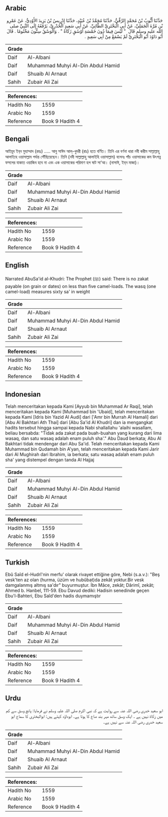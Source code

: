 ## Arabic


<div dir="rtl" lang="ar" style={{fontSize:'larger',backgroundColor:'#f8f9fa',padding:20}}>
حَدَّثَنَا أَيُّوبُ بْنُ مُحَمَّدٍ الرَّقِّيُّ، حَدَّثَنَا مُحَمَّدُ بْنُ عُبَيْدٍ، حَدَّثَنَا إِدْرِيسُ بْنُ يَزِيدَ الأَوْدِيُّ، عَنْ عَمْرِو بْنِ مُرَّةَ الْجَمَلِيِّ، عَنْ أَبِي الْبَخْتَرِيِّ الطَّائِيِّ، عَنْ أَبِي سَعِيدٍ الْخُدْرِيِّ، يَرْفَعُهُ إِلَى النَّبِيِّ صلى الله عليه وسلم قَالَ ‏ "‏ لَيْسَ فِيمَا دُونَ خَمْسَةِ أَوْسُقٍ زَكَاةٌ ‏"‏ ‏.‏ وَالْوَسْقُ سِتُّونَ مَخْتُومًا ‏.‏ قَالَ أَبُو دَاوُدَ أَبُو الْبَخْتَرِيِّ لَمْ يَسْمَعْ مِنْ أَبِي سَعِيدٍ ‏.‏
</div>
<div style={{backgroundColor:'#f8f9fa',padding:20, marginBottom: 10}}><table> <thead> <tr> <th>Grade</th> <th></th> </tr> </thead> <tbody> <tr><td>Daif</td><td>Al-Albani</td></tr><tr><td>Daif</td><td>Muhammad Muhyi Al-Din Abdul Hamid</td></tr><tr><td>Daif</td><td>Shuaib Al Arnaut</td></tr><tr><td>Sahih</td><td>Zubair Ali Zai</td></tr></tbody></table><table> <thead> <tr> <th>References:</th> <th></th> </tr> </thead> <tbody><tr><td>Hadith No</td><td>1559</td></tr><tr><td>Arabic No</td><td>1559</td></tr><tr><td>Reference</td><td>Book 9 Hadith 4</td></tr></tbody></table></div>

## Bengali


<div dir="ltr" lang="bn" style={{fontSize:'larger',backgroundColor:'#f8f9fa',padding:20}}>
আইয়ূব ইব্‌ন মুহাম্মাদ (রহঃ) ..... আবু সাঈদ আল্‌-খুদরী (রাঃ) হতে বর্ণিত। তিনি এর বর্ণনা ধারা নবী করীম সাল্লাল্লাহু আলাইহে ওয়াসাল্লাম পর্যন্ত পৌঁছিয়েছেন। তিনি (নবী সাল্লাল্লাহু আলাইহি ওয়াসাল্লাম) বলেনঃ পাঁচ ওয়াসাকের কম উৎপন্ন ফসলের যাকাত ওয়াজিব হবে না এবং এক ওয়াসাকের পরিমাণ হল ষাট সা’আ। (নাসাঈ, ইব্‌ন মাজা)।
</div>
<div style={{backgroundColor:'#f8f9fa',padding:20, marginBottom: 10}}><table> <thead> <tr> <th>Grade</th> <th></th> </tr> </thead> <tbody> <tr><td>Daif</td><td>Al-Albani</td></tr><tr><td>Daif</td><td>Muhammad Muhyi Al-Din Abdul Hamid</td></tr><tr><td>Daif</td><td>Shuaib Al Arnaut</td></tr><tr><td>Sahih</td><td>Zubair Ali Zai</td></tr></tbody></table><table> <thead> <tr> <th>References:</th> <th></th> </tr> </thead> <tbody><tr><td>Hadith No</td><td>1559</td></tr><tr><td>Arabic No</td><td>1559</td></tr><tr><td>Reference</td><td>Book 9 Hadith 4</td></tr></tbody></table></div>

## English


<div dir="ltr" lang="en" style={{fontSize:'larger',backgroundColor:'#f8f9fa',padding:20}}>
Narrated AbuSa'id al-Khudri: The Prophet (ﷺ) said: There is no zakat payable (on grain or dates) on less than five camel-loads. The wasq (one camel-load) measures sixty sa' in weight
</div>
<div style={{backgroundColor:'#f8f9fa',padding:20, marginBottom: 10}}><table> <thead> <tr> <th>Grade</th> <th></th> </tr> </thead> <tbody> <tr><td>Daif</td><td>Al-Albani</td></tr><tr><td>Daif</td><td>Muhammad Muhyi Al-Din Abdul Hamid</td></tr><tr><td>Daif</td><td>Shuaib Al Arnaut</td></tr><tr><td>Sahih</td><td>Zubair Ali Zai</td></tr></tbody></table><table> <thead> <tr> <th>References:</th> <th></th> </tr> </thead> <tbody><tr><td>Hadith No</td><td>1559</td></tr><tr><td>Arabic No</td><td>1559</td></tr><tr><td>Reference</td><td>Book 9 Hadith 4</td></tr></tbody></table></div>

## Indonesian


<div dir="ltr" lang="id" style={{fontSize:'larger',backgroundColor:'#f8f9fa',padding:20}}>
Telah menceritakan kepada Kami [Ayyub bin Muhammad Ar Raqi], telah menceritakan kepada Kami [Muhammad bin 'Ubaid], telah menceritakan kepada Kami [Idris bin Yazid Al Audi] dari ['Amr bin Murrah Al Hamali] dari [Abu Al Bakhtari Ath Thai] dari [Abu Sa'id Al Khudri] dan ia mengangkat hadits tersebut hingga sampai kepada Nabi shallallahu 'alaihi wasallam, beliau bersabda: "Tidak ada zakat pada buah-buahan yang kurang dari lima wasaq, dan satu wasaq adalah enam puluh sha'." Abu Daud berkata; Abu Al Bakhtari tidak mendengar dari Abu Sa'id. Telah menceritakan kepada Kami Muhammad bin Qudamah bin A'yan, telah menceritakan kepada Kami Jarir dari Al Mughirah dari Ibrahim, ia berkata; satu wasaq adalah enam puluh sha' yang distempel dengan tanda Al Hajjaj
</div>
<div style={{backgroundColor:'#f8f9fa',padding:20, marginBottom: 10}}><table> <thead> <tr> <th>Grade</th> <th></th> </tr> </thead> <tbody> <tr><td>Daif</td><td>Al-Albani</td></tr><tr><td>Daif</td><td>Muhammad Muhyi Al-Din Abdul Hamid</td></tr><tr><td>Daif</td><td>Shuaib Al Arnaut</td></tr><tr><td>Sahih</td><td>Zubair Ali Zai</td></tr></tbody></table><table> <thead> <tr> <th>References:</th> <th></th> </tr> </thead> <tbody><tr><td>Hadith No</td><td>1559</td></tr><tr><td>Arabic No</td><td>1559</td></tr><tr><td>Reference</td><td>Book 9 Hadith 4</td></tr></tbody></table></div>

## Turkish


<div dir="ltr" lang="tr" style={{fontSize:'larger',backgroundColor:'#f8f9fa',padding:20}}>
Ebû Saîd el-Hudrî'nin merfu' olarak rivayet ettiğine göre, Nebi (s.a.v.): "Beş vesk'ten az olan (hurma, üzüm ve hubûbat)da zekât yoktur.Bir vesk damgalanmış altmış sa'dır" buyurmuştur. İbn Mâce, zekât; Dârimî, zekât; Ahmed b. Hanbel, 111-59. Ebu Davud dediki: Hadisin senedinde geçen Ebu'l-Bahteri, Ebu Saîd'den hadis duymamıştır
</div>
<div style={{backgroundColor:'#f8f9fa',padding:20, marginBottom: 10}}><table> <thead> <tr> <th>Grade</th> <th></th> </tr> </thead> <tbody> <tr><td>Daif</td><td>Al-Albani</td></tr><tr><td>Daif</td><td>Muhammad Muhyi Al-Din Abdul Hamid</td></tr><tr><td>Daif</td><td>Shuaib Al Arnaut</td></tr><tr><td>Sahih</td><td>Zubair Ali Zai</td></tr></tbody></table><table> <thead> <tr> <th>References:</th> <th></th> </tr> </thead> <tbody><tr><td>Hadith No</td><td>1559</td></tr><tr><td>Arabic No</td><td>1559</td></tr><tr><td>Reference</td><td>Book 9 Hadith 4</td></tr></tbody></table></div>

## Urdu


<div dir="rtl" lang="ur" style={{fontSize:'larger',backgroundColor:'#f8f9fa',padding:20}}>
ابو سعید خدری رضی اللہ عنہ سے روایت ہے کہ نبی اکرم صلی اللہ علیہ وسلم نے فرمایا: پانچ وسق سے کم میں زکاۃ نہیں ہے ۔ ایک وسق ساٹھ مہر بند صاع کا ہوتا ہے۔ ابوداؤد کہتے ہیں: ابوالبختری کا سماع ابو سعید خدری رضی اللہ عنہ سے نہیں ہے۔
</div>
<div style={{backgroundColor:'#f8f9fa',padding:20, marginBottom: 10}}><table> <thead> <tr> <th>Grade</th> <th></th> </tr> </thead> <tbody> <tr><td>Daif</td><td>Al-Albani</td></tr><tr><td>Daif</td><td>Muhammad Muhyi Al-Din Abdul Hamid</td></tr><tr><td>Daif</td><td>Shuaib Al Arnaut</td></tr><tr><td>Sahih</td><td>Zubair Ali Zai</td></tr></tbody></table><table> <thead> <tr> <th>References:</th> <th></th> </tr> </thead> <tbody><tr><td>Hadith No</td><td>1559</td></tr><tr><td>Arabic No</td><td>1559</td></tr><tr><td>Reference</td><td>Book 9 Hadith 4</td></tr></tbody></table></div>